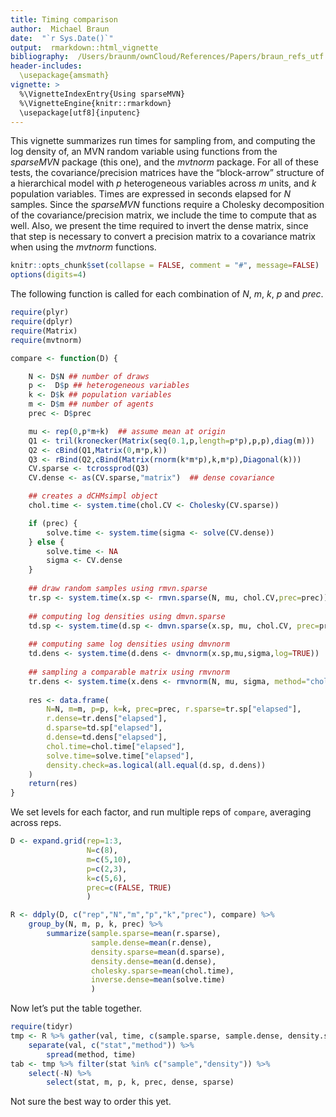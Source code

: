 ```yaml
---
title: Timing comparison
author:  Michael Braun
date:  "`r Sys.Date()`"
output:  rmarkdown::html_vignette
bibliography:  /Users/braunm/ownCloud/References/Papers/braun_refs_utf.bib
header-includes:
  \usepackage{amsmath}
vignette: >
  %\VignetteIndexEntry{Using sparseMVN}
  %\VignetteEngine{knitr::rmarkdown}
  \usepackage[utf8]{inputenc}
---
```

 This vignette summarizes run times for sampling from, and computing
 the log density of, an MVN random variable using functions from the
 *sparseMVN* package (this one), and the *mvtnorm* package.  For all
 of these tests, the covariance/precision matrices have the 
 "block-arrow" structure of a hierarchical model with $p$
 heterogeneous variables across $m$ units, and $k$ population
 variables.  Times are expressed in seconds elapsed for $N$ samples.
 Since the *sparseMVN* functions require a Cholesky decomposition of
 the covariance/precision matrix, we include the time to compute that
 as well.  Also, we present the time required to invert the dense
 matrix, since that step is necessary to convert a precision matrix to
 a covariance matrix when using the *mvtnorm* functions.

```r
knitr::opts_chunk$set(collapse = FALSE, comment = "#", message=FALSE)
options(digits=4)
```

The following function is called for each combination of $N$, $m$,
$k$, $p$ and $prec$.

```r
require(plyr)
require(dplyr)
require(Matrix)
require(mvtnorm)

compare <- function(D) {

    N <- D$N ## number of draws
    p <-  D$p ## heterogeneous variables
    k <- D$k ## population variables
    m <- D$m ## number of agents
    prec <- D$prec

    mu <- rep(0,p*m+k)  ## assume mean at origin
    Q1 <- tril(kronecker(Matrix(seq(0.1,p,length=p*p),p,p),diag(m)))
    Q2 <- cBind(Q1,Matrix(0,m*p,k))
    Q3 <- rBind(Q2,cBind(Matrix(rnorm(k*m*p),k,m*p),Diagonal(k)))
    CV.sparse <- tcrossprod(Q3)
    CV.dense <- as(CV.sparse,"matrix")  ## dense covariance

    ## creates a dCHMsimpl object
    chol.time <- system.time(chol.CV <- Cholesky(CV.sparse)) 

    if (prec) {
        solve.time <- system.time(sigma <- solve(CV.dense))
    } else {
        solve.time <- NA
        sigma <- CV.dense
    }
    
    ## draw random samples using rmvn.sparse
    tr.sp <- system.time(x.sp <- rmvn.sparse(N, mu, chol.CV,prec=prec))
    
    ## computing log densities using dmvn.sparse    
    td.sp <- system.time(d.sp <- dmvn.sparse(x.sp, mu, chol.CV, prec=prec))
    
    ## computing same log densities using dmvnorm 
    td.dens <- system.time(d.dens <- dmvnorm(x.sp,mu,sigma,log=TRUE))
    
    ## sampling a comparable matrix using rmvnorm
    tr.dens <- system.time(x.dens <- rmvnorm(N, mu, sigma, method="chol"))
    
    res <- data.frame(
        N=N, m=m, p=p, k=k, prec=prec, r.sparse=tr.sp["elapsed"],
        r.dense=tr.dens["elapsed"],
        d.sparse=td.sp["elapsed"],
        d.dense=td.dens["elapsed"],
        chol.time=chol.time["elapsed"],
        solve.time=solve.time["elapsed"],
        density.check=as.logical(all.equal(d.sp, d.dens))
    )
    return(res)             
}
```

We set levels for each factor, and run multiple reps of `compare`,
averaging across reps.

```r
D <- expand.grid(rep=1:3,
                 N=c(8),
                 m=c(5,10),
                 p=c(2,3),
                 k=c(5,6),
                 prec=c(FALSE, TRUE)
                 )

R <- ddply(D, c("rep","N","m","p","k","prec"), compare) %>%
    group_by(N, m, p, k, prec) %>%
        summarize(sample.sparse=mean(r.sparse),
                  sample.dense=mean(r.dense),
                  density.sparse=mean(d.sparse),
                  density.dense=mean(d.dense),
                  cholesky.sparse=mean(chol.time),
                  inverse.dense=mean(solve.time)
                  )
```

Now let's put the table together.

```r
require(tidyr)
tmp <- R %>% gather(val, time, c(sample.sparse, sample.dense, density.sparse, density.dense, cholesky.sparse, inverse.dense)) %>%
    separate(val, c("stat","method")) %>%
        spread(method, time)
tab <- tmp %>% filter(stat %in% c("sample","density")) %>%
    select(-N) %>%
        select(stat, m, p, k, prec, dense, sparse)
```

Not sure the best way to order this yet.
